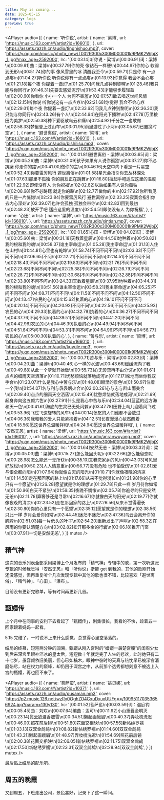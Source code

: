 ```yaml
---
title: May is coming...
date: 2025-05-15
category: logs
preview: true
---
```


<APlayer 
  audio={[
    {
      name: '听你说',
      artist: {
        name: '梁博',
        url: 'https://music.163.com/#/artist?id=166010',
      },
      url: 'https://assets.razzh.cn/audio/tingnishuo.mp3',
      cover:
        'https://y.qq.com/music/photo_new/T002R300x300M000001k9PMK2WjbjX_1.jpg?max_age=2592000',
      lrc: '[00:03.14]听你说 - 梁博\n[00:06.91]词：梁博\n[00:09.61]曲：梁博\n[00:37.79]你的壳 像钻石一样硬\n[00:44.97]你的心 软弱到无形\n[00:51.74]你的事 像风雪里的冰 清醒我至今\n[00:59.71]只是你 有一点点疼\n[01:04.27]听你说 听你说你有一点点疼\n[01:13.93]你觉得 我会不会心疼\n[01:21.18]每个夜 你提着一盏灯\n[01:25.70]问我几点钟到黎明\n[01:28.46]我只能与你同行\n[01:46.31]先要去感受泥泞\n[01:53.43]才能够步履轻盈\n[02:00.60]你看你 小小一个人 为何不害羞\n[02:07.57]敢去唱这世间风情\n[02:12.15]听你说 听你说这有一点点疼\n[02:21.68]你觉得 我会不会心疼\n[02:29.01]每个夜 你提着一盏灯\n[02:33.62]问我几点钟到黎明\n[02:36.30]我只能与你同行\n[02:43.26]有个人\n[02:44.94]在阳光下播种\n[02:47.78]万里粮田为美梦\n[02:50.38]种下爱驱散乌云和痛\n[02:54.92]千分之一也敢做\n[02:58.33]梦里登上过山车\n[03:01.95]雨里游过了小河\n[03:05.67]已置换时空\n',
    },
    {
      name: '避世离俗',
      artist: {
        name: '梁博',
        url: 'https://music.163.com/#/artist?id=166010',
      },
      url: 'https://assets.razzh.cn/audio/bishilisu.mp3',
      cover:
        'https://y.qq.com/music/photo_new/T002R300x300M000001k9PMK2WjbjX_1.jpg?max_age=2592000',
      lrc: '[00:01.81]避世离俗 - 梁博\n[00:03.65]词：梁博\n[00:05.26]曲：梁博\n[00:31.09]孩子如果有人说你孤独\n[00:37.27]你不必踌躇 你走你的路\n[00:41.00]做你的主\n[00:46.16]天空中向下看是一片星空\n[00:52.43]你要雷厉风行 避世离俗\n[01:01.58]星光会指引你去丛林深处\n[01:07.63]那里不孤独 你的朋友正在跳舞\n[01:16.80]拉起手吧适应这里的温度\n[01:22.92]即使没有人 为你祝福\n[02:02.82]以后如果有人说你孤独\n[02:08.68]你不必踌躇 就走你的路\n[02:12.77]做你的主\n[02:17.92]你所看见的只是一片恍惚\n[02:23.84]你要雷厉风行 避世离俗\n[02:33.25]寂寞会指引你去内心深处\n[02:39.07]也许会孤独 孤独会带你\n[02:42.83]回到最初\n[02:48.23]放开手吧 适应这里的温度\n[02:54.51]即使没有人 为你祝福',
    },
    {
      name: '心田',
      artist: {
        name: '梁博',
        url: 'https://music.163.com/#/artist?id=166010',
      },
      url: 'https://assets.razzh.cn/audio/xintian.mp3',
      cover:
        'https://y.qq.com/music/photo_new/T002R300x300M000001k9PMK2WjbjX_1.jpg?max_age=2592000',
      lrc: '[00:01.65]心田 - 梁博\n[00:04.02]词：梁博\n[00:05.60]曲：梁博\n[00:31.18]天数着星辰\n[00:44.56]地种着\n[00:50.82]我的根和我的魂\n[00:58.37]谁主宰命运\n[01:05.28]我主宰命运\n[01:31.13]人住在山村\n[01:44.81]心里也有乾坤\n[01:58.74]不问不问不问\n[02:03.33]不问不问不问\n[02:06.65]不问\n[02:12.21]不问不问不问\n[02:14.51]不问不问不问\n[02:18.43]不问不问不问\n[02:19.83]不问不问\n[02:21.76]不问不问不问\n[02:23.68]不问不问不问\n[02:25.38]不问不问不问\n[02:26.79]不问不问\n[02:28.72]不问不问不问\n[02:30.68]不问不问不问\n[02:32.88]不问不问不问\n[02:33.80]不问不问\n[03:24.33]天数着星辰\n[03:37.95]地种着\n[03:44.31]我的根和我的魂\n[03:51.56]谁主宰命运\n[03:58.21]我主宰命运\n[04:05.25]不问不问不问\n[04:08.71]不问不问\n[04:11.58]不问不问不问\n[04:12.50]不问不问\n[04:13.47]农民的心\n[04:15.62]执着的心\n[04:19.10]不问不问不问\n[04:20.14]不问不问\n[04:20.92]不问不问\n[04:22.56]不问不问\n[04:25.93]农民的心\n[04:29.33]执着的心\n[04:32.78]执着的心\n[04:36.27]不问不问不问\n[04:37.76]不问不问\n[04:39.51]不问不问不问\n[04:41.20]不问不问\n[04:42.96]农民的心\n[04:46.39]执着的心\n[04:49.94]不问不问不问\n[04:51.64]不问不问\n[04:53.31]不问不问\n[04:54.96]不问不问\n[04:56.77]农民的心\n[05:00.30]执着的心',
    },
    {
      name: '苦与乐',
      artist: {
        name: '梁博',
        url: 'https://music.163.com/#/artist?id=166010',
      },
      url: 'https://assets.razzh.cn/audio/kuyule.mp3',
      cover:
        'https://y.qq.com/music/photo_new/T002R300x300M000001k9PMK2WjbjX_1.jpg?max_age=2592000',
      lrc: '[00:00.71]苦与乐 - 梁博\n[00:02.83]词：梁博\n[00:04.20]曲：梁博\n[00:40.46]心一样的水波\n[00:43.66]缓缓流向了我\n[00:49.68]从此一个梦就开始做\n[00:55.73]心无旁骛再不由分说\n[01:01.61]点点的细雨天空洒落\n[01:10.71]忧愁烦恼就落地成河\n[01:17.17]席地而坐你我双手合\n[01:23.07]什么是我心中苦与乐\n[01:48.08]眼里的景色\n[01:50.97]住着一个我\n[01:54.07]名与利与袅袅烟火合\n[02:00.26]心与志与群山雨美合\n[02:09.40]点点的细雨天空洒落\n[02:15.49]忧愁烦恼就落地成河\n[02:21.69]起身奔向这五颜六色\n[02:27.91]什么是我心中苦与乐\n[02:34.04]蓝蓝的远方海和天一色\n[03:41.61]海底的生灵已无处闪躲\n[03:47.78]田野上鸟儿迎着风飞过\n[03:53.96]飞过飞速旋转的风车\n[04:00.14]愤怒的人们谁都不会放过\n[04:06.36]我和我的爱人只能紧抱着\n[04:12.51]长夜漫漫心依然醒着\n[04:18.56]愿这世界总温暖祥和\n[04:24.94]愿这世界总温暖祥和',
    },
    {
      name: '安然无恙',
      artist: {
        name: '梁博',
        url: 'https://music.163.com/#/artist?id=166010',
      },
      url: 'https://assets.razzh.cn/audio/anranwuyang.mp3',
      cover:
        'https://y.qq.com/music/photo_new/T002R300x300M000001k9PMK2WjbjX_1.jpg?max_age=2592000',
      lrc: '[00:01.64]安然无恙 - 梁博\n[00:03.32]词：梁博\n[00:05.03]曲：梁博\n[00:15.27]怎么能回头呢\n[00:22.66]怎么能留恋呢\n[00:28.98]怎么能还一无所获\n[00:35.10]又眷恋家乡的风\n[00:43.03]可风里好放松\n[00:50.23]人人情意重\n[00:56.77]没有危险 也不怕受伤\n[01:02.81]爱与恨全都向阳\n[01:07.64]你就像白天的阳光\n[01:10.71]你就像夜晚的清凉\n[01:14.50]走在那回家的路上\n[01:17.66]从来不觉得漫长\n[01:21.98]你的心里只有一个愿望\n[01:26.28]愿望就是你的理想\n[01:29.78]只此一样 岁月待你如常\n[01:50.96]白天不紧张\n[01:59.35]夜晚不惆怅\n[02:05.78]你追寻的只是安然无恙\n[02:11.78]算奢侈还是寻常\n[02:16.67]你就像白天的阳光\n[02:19.77]你就像夜晚的清凉\n[02:23.52]走在那回家的路上\n[02:26.56]从来不觉得漫长\n[02:30.80]你的心里只有一个愿望\n[02:35.12]愿望就是你的理想\n[02:38.56]只此一样 岁月会爱你如常\n[02:44.45]迷茫不迷茫\n[02:47.36]乌云会离开你的胸膛\n[02:51.03]每一片低头的叶子\n[02:54.20]重新发出了声响\n[02:58.32]在风雨的你要认清楚方向\n[03:02.82]松开那多余的行囊\n[03:06.18]推开门窗\n[03:07.91]一切是安然无恙',
    }
  ]}
  mutex
/>

## 精气神

这次的音乐列表全部采用梁博上个月发布的「精气神」专辑中的歌，第一次听这张专辑的时候我觉得「安然无恙」和「听你说」挺能 get 到我的，其他的歌刚开始还没感觉，但再重复听个几次发现专辑中其他的歌也很不错，比较喜欢「避世离俗」、「精气神」、「心田」、「瀑布」。  

目前没有更新完歌单，等有时间再更新几首。

## 甄嬛传

上个月中在同事的安利下去看起了「甄嬛传」，剧集很长，我看的不快，趁着五一回家跟着妈妈一起看。  

<ImagePreview src='/memories/25may-1.webp' />

5.15 完结了，一时说不上来什么感觉，总觉得心里空落落的。  

结局的终幕，短短两分钟的回溯，甄嬛从刚入宫时的“嬛嬛一袅楚宫腰”的闺阁少女到后来深宫里眼神淬冰的皇太后，短短数十年就走完了人生的悲欢，此时她只有二十七岁，虽容颜依旧美丽，但心已如槁木，眼神中彼时的天真与热忱早已被深宫消磨殆尽，站在权力的巅峰，却仍困于深宫之中，从前那个选秀都想刻意不被选上入宫的甄嬛，再也回不来了。

<APlayer
  audio={[
    {
      name: '菩萨蛮',
      artist: {
        name: '姚贝娜',
        url: 'https://music.163.com/#/artist?id=10371',
      },
      url: 'https://assets.razzh.cn/audio/pusaman.mp3',
      cover:
        'https://p2.music.126.net/wzRy0OghZO4CxuDxuxUUFg==/109951170353656924.jpg?param=130y130',
      lrc: '[00:01.52]菩萨蛮\n[00:03.59]词：温庭钧\n[00:05.45]曲：刘欢\n[00:07.64]编曲：孟可\n[00:11.92]小山重叠金明灭\n[00:23.14]鬓云欲渡香腮雪\n[00:34.51]懒起画蛾眉\n[00:40.37]弄妆梳洗迟\n[00:46.00]照花前后镜\n[00:51.80]花面交相映\n[00:57.56]新帖绣罗襦\n[01:03.13]双双金鹧鸪\n[01:08.82]新帖绣罗襦\n[01:14.60]双双金鹧鸪\n[01:43.21]懒起画蛾眉\n[01:48.97]弄妆梳洗迟\n[01:54.69]照花前后镜\n[02:00.38]花面交相映\n[02:06.05]新帖绣罗襦\n[02:11.75]双双金鹧鸪\n[02:17.50]新帖绣罗襦\n[02:23.31]双双金鹧鸪\n[02:28.94]双双金鹧鸪',
    }
  ]}
  mutex
/>

最后贴上结局的配乐吧。

## 周五的晚霞

又到周五，下班走出公司，景色甚好，记录下了这一瞬间。

<ImagePreview src='/memories/25may-2.webp' />